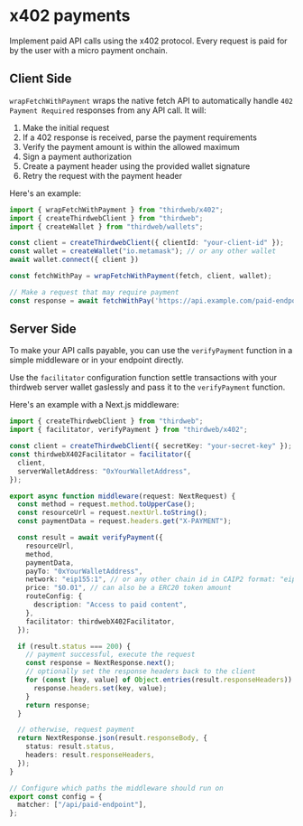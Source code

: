 
# x402 payments

Implement paid API calls using the x402 protocol. Every request is paid for by the user with a micro payment onchain.

<ArticleIconCard
  title="x402 Playground"
  description="Try out a x402 payment in our live playground"
  icon={ReactIcon}
  href="https://playground.thirdweb.com/payments/x402"
/>

## Client Side

`wrapFetchWithPayment` wraps the native fetch API to automatically handle `402 Payment Required` responses from any API call. It will:
1. Make the initial request
2. If a 402 response is received, parse the payment requirements
3. Verify the payment amount is within the allowed maximum
4. Sign a payment authorization 
5. Create a payment header using the provided wallet signature
6. Retry the request with the payment header

Here's an example:

```typescript
import { wrapFetchWithPayment } from "thirdweb/x402";
import { createThirdwebClient } from "thirdweb";
import { createWallet } from "thirdweb/wallets";

const client = createThirdwebClient({ clientId: "your-client-id" });
const wallet = createWallet("io.metamask"); // or any other wallet
await wallet.connect({ client })

const fetchWithPay = wrapFetchWithPayment(fetch, client, wallet);

// Make a request that may require payment
const response = await fetchWithPay('https://api.example.com/paid-endpoint');
```

## Server Side

To make your API calls payable, you can use the `verifyPayment` function in a simple middleware or in your endpoint directly.

Use the `facilitator` configuration function settle transactions with your thirdweb server wallet gaslessly and pass it to the `verifyPayment` function.

Here's an example with a Next.js middleware:

```typescript
import { createThirdwebClient } from "thirdweb";
import { facilitator, verifyPayment } from "thirdweb/x402";

const client = createThirdwebClient({ secretKey: "your-secret-key" });
const thirdwebX402Facilitator = facilitator({
  client,
  serverWalletAddress: "0xYourWalletAddress",
});

export async function middleware(request: NextRequest) {
  const method = request.method.toUpperCase();
  const resourceUrl = request.nextUrl.toString();
  const paymentData = request.headers.get("X-PAYMENT");

  const result = await verifyPayment({
    resourceUrl,
    method,
    paymentData,
    payTo: "0xYourWalletAddress",
    network: "eip155:1", // or any other chain id in CAIP2 format: "eip155:<chain_id>"
    price: "$0.01", // can also be a ERC20 token amount
    routeConfig: {
      description: "Access to paid content",
    },
    facilitator: thirdwebX402Facilitator,
  });

  if (result.status === 200) {
    // payment successful, execute the request
    const response = NextResponse.next();
    // optionally set the response headers back to the client
    for (const [key, value] of Object.entries(result.responseHeaders)) {
      response.headers.set(key, value);
    }
    return response;
  }

  // otherwise, request payment
  return NextResponse.json(result.responseBody, {
    status: result.status,
    headers: result.responseHeaders,
  });
}

// Configure which paths the middleware should run on
export const config = {
  matcher: ["/api/paid-endpoint"],
};
```
